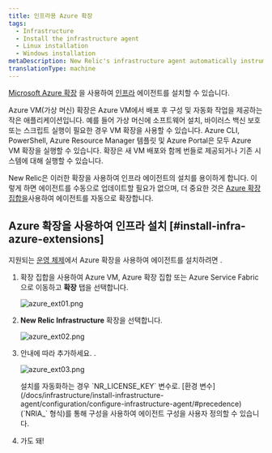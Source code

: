 ```yaml
---
title: 인프라용 Azure 확장
tags:
  - Infrastructure
  - Install the infrastructure agent
  - Linux installation
  - Windows installation
metaDescription: New Relic's infrastructure agent automatically instruments Docker to collect container metrics and metadata.
translationType: machine
---
```





[Microsoft Azure 확장](https://docs.microsoft.com/en-us/azure/virtual-machines/extensions/overview) 을 사용하여 [인프라](/docs/welcome-new-relic-infrastructure) 에이전트를 설치할 수 있습니다.

<CollapserGroup>
  <Collapser
    id="what-is-extension"
    title="Azure 확장이란 무엇입니까?"
  >
    Azure VM(가상 머신) 확장은 Azure VM에서 배포 후 구성 및 자동화 작업을 제공하는 작은 애플리케이션입니다. 예를 들어 가상 머신에 소프트웨어 설치, 바이러스 백신 보호 또는 스크립트 실행이 필요한 경우 VM 확장을 사용할 수 있습니다. Azure CLI, PowerShell, Azure Resource Manager 템플릿 및 Azure Portal은 모두 Azure VM 확장을 실행할 수 있습니다. 확장은 새 VM 배포와 함께 번들로 제공되거나 기존 시스템에 대해 실행할 수 있습니다.
  </Collapser>
</CollapserGroup>

New Relic은 이러한 확장을 사용하여 인프라 에이전트의 설치를 용이하게 합니다. 이렇게 하면 에이전트를 수동으로 업데이트할 필요가 없으며, 더 중요한 것은 [Azure 확장 집합을](https://docs.microsoft.com/en-us/azure/virtual-machine-scale-sets/overview)사용하여 에이전트를 자동으로 확장합니다.

## Azure 확장을 사용하여 인프라 설치 [#install-infra-azure-extensions]

지원되는 [운영 체제](/docs/infrastructure/install-infrastructure-agent/get-started/requirements-infrastructure-agent/)에서 Azure 확장을 사용하여 에이전트를 설치하려면 .

1. 확장 집합을 사용하여 Azure VM, Azure 확장 집합 또는 Azure Service Fabric으로 이동하고 **확장** 탭을 선택합니다.

   <img
     title="azure_ext01.png"
     alt="azure_ext01.png"
     src={infrastructureAzureExtensionsTab}
   />

2. **New Relic Infrastructure** 확장을 선택합니다.

   <img
     title="azure_ext02.png"
     alt="azure_ext02.png"
     src={infrastructureAzureNrInfrastructureExtension}
   />

3. 안내에 따라 추가하세요. <InlinePopover type="licenseKey"/>.

   <img
     title="azure_ext03.png"
     alt="azure_ext03.png"
     src={infrastructureAzureNrLicenseKey}
   />

   <Callout variant="tip">
     설치를 자동화하는 경우 <InlinePopover type="licenseKey"/>`NR_LICENSE_KEY` 변수로. [환경 변수](/docs/infrastructure/install-infrastructure-agent/configuration/configure-infrastructure-agent/#precedence) (`NRIA_` 형식)를 통해 구성을 사용하여 에이전트 구성을 사용자 정의할 수 있습니다.
   </Callout>

4. 가도 돼!

<InstallFeedback/>